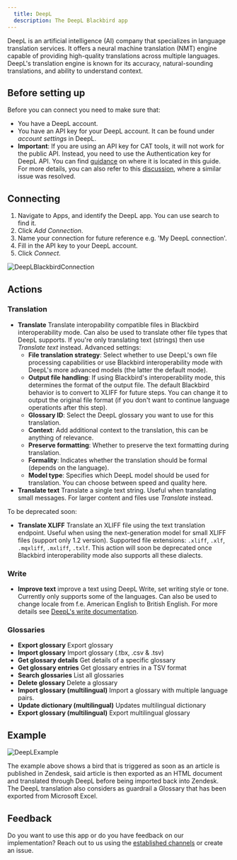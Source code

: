 ```yaml
---
  title: DeepL
  description: The DeepL Blackbird app
---
```


<LinkCard title="View on Github" target="_blank" href="https://github.com/bb-io/DeepL" icon="github" />

DeepL is an artificial intelligence (AI) company that specializes in language
translation services. It offers a neural machine translation (NMT) engine
capable of providing high-quality translations across multiple languages.
DeepL's translation engine is known for its accuracy, natural-sounding
translations, and ability to understand context.

## Before setting up

Before you can connect you need to make sure that:

- You have a DeepL account.
- You have an API key for your DeepL account. It can be found under _account
  settings_ in DeepL.
- **Important**: If you are using an API key for CAT tools, it will not work for
  the public API. Instead, you need to use the Authentication key for DeepL API.
  You can find [guidance](https://youtu.be/WTt3UuiDAf4?t=79) on where it is
  located in this guide. For more details, you can also refer to this
  [discussion](https://github.com/DeepLcom/deepl-python/issues/106), where a
  similar issue was resolved.

## Connecting

1. Navigate to Apps, and identify the DeepL app. You can use search to find it.
2. Click _Add Connection_.
3. Name your connection for future reference e.g. 'My DeepL connection'.
4. Fill in the API key to your DeepL account.
5. Click _Connect_.

![DeepLBlackbirdConnection](https://raw.githubusercontent.com/bb-io/DeepL/main/image/README/DeepLBlackbirdConnection.png)

## Actions

### Translation

- **Translate** Translate interopability compatible files in Blackbird
  interoperability mode. Can also be used to translate other file types that
  DeepL supports. If you're only translating text (strings) then use _Translate
  text_ instead. Advanced settings:
  - **File translation strategy**: Select whether to use DeepL's own file
    processing capabilities or use Blackbird interoperability mode with DeepL's
    more advanced models (the latter the default mode).
  - **Output file handling**: If using Blackbird's interoperability mode, this
    determines the format of the output file. The default Blackbird behavior is
    to convert to XLIFF for future steps. You can change it to output the
    original file format (if you don't want to continue language operationts
    after this step).
  - **Glossary ID**: Select the DeepL glossary you want to use for this
    translation.
  - **Context**: Add additional context to the translation, this can be anything
    of relevance.
  - **Preserve formatting**: Whether to preserve the text formatting during
    translation.
  - **Formality**: Indicates whether the translation should be formal (depends
    on the language).
  - **Model type**: Specifies which DeepL model should be used for translation.
    You can choose between speed and quality here.
- **Translate text** Translate a single text string. Useful when translating
  small messages. For larger content and files use _Translate_ instead.

To be deprecated soon:

- **Translate XLIFF** Translate an XLIFF file using the text translation
  endpoint. Useful when using the next-generation model for small XLIFF files
  (support only 1.2 version). Supported file extensions: `.xliff`, `.xlf`,
  `.mqxliff`, `.mxliff`, `.txlf`. This action will soon be deprecated once
  Blackbird interoperability mode also supports all these dialects.

### Write

- **Improve text** improve a text using DeepL Write, set writing style or tone.
  Currently only supports some of the languages. Can also be used to change
  locale from f.e. American English to British English. For more details see
  [DeepL's write documentation](https://developers.deepl.com/docs/api-reference/improve-text).

### Glossaries

- **Export glossary** Export glossary
- **Import glossary** Import glossary (.tbx, .csv & .tsv)
- **Get glossary details** Get details of a specific glossary
- **Get glossary entries** Get glossary entries in a TSV format
- **Search glossaries** List all glossaries
- **Delete glossary** Delete a glossary
- **Import glossary (multilingual)** Import a glossary with multiple language
  pairs.
- **Update dictionary (multilingual)** Updates multilingual dictionary
- **Export glossary (multilingual)** Export multilingual glossary

## Example

![DeepLExample](https://raw.githubusercontent.com/bb-io/DeepL/main/image/README/DeepLExample.png)

The example above shows a bird that is triggered as soon as an article is
published in Zendesk, said article is then exported as an HTML document and
translated through DeepL before being imported back into Zendesk. The DeepL
translation also considers as guardrail a Glossary that has been exported from
Microsoft Excel.

## Feedback

Do you want to use this app or do you have feedback on our implementation? Reach
out to us using the [established channels](https://www.blackbird.io/) or create
an issue.

